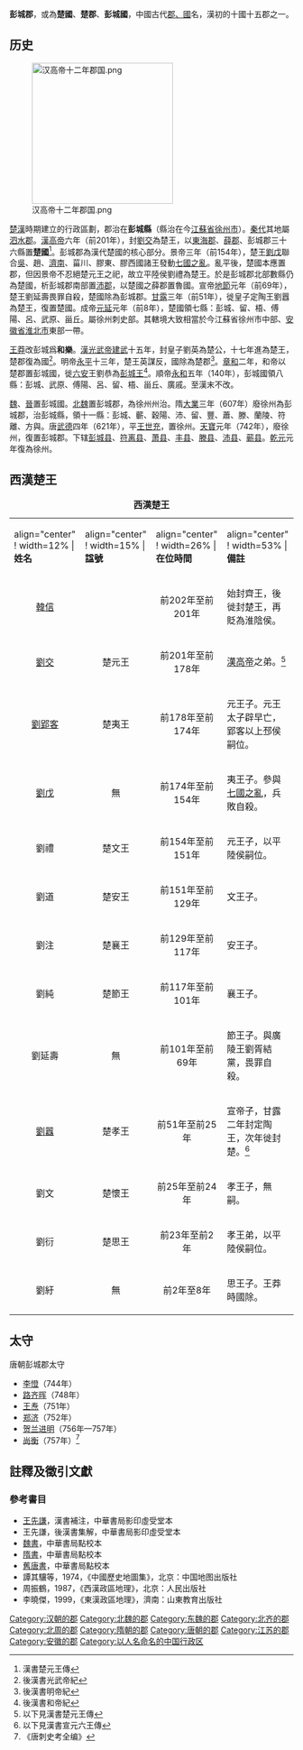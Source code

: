 '''彭城郡'''，或為'''楚國'''、'''楚郡'''、'''彭城國'''，中國古代[[郡國|郡、國]]名，漢初的十國十五郡之一。

== 历史 ==
{{see also|楚國 (漢朝)<!--|彭城國-->}}
[[File:汉高帝十二年郡国.png|250px]]

[[西楚|楚]][[西漢|漢]]時期建立的行政區劃，郡治在'''彭城縣'''（縣治在今[[江蘇省|江蘇省]][[徐州市|徐州市]]）。[[秦代|秦代]]其地屬[[泗水郡|泗水郡]]。[[漢高帝|漢高帝]]六年（前201年），封[[劉交|劉交]]為楚王，以[[東海郡|東海郡]]、[[薛郡|薛郡]]、彭城郡三十六縣置'''楚國'''<ref>漢書楚元王傳</ref>。彭城郡為漢代楚國的核心部分。景帝三年（前154年），楚王[[劉戊|劉戊]]聯合[[會稽郡|吳]]、趙、[[濟南郡|濟南]]、菑川、膠東、膠西國諸王發動[[七國之亂|七國之亂]]。亂平後，楚國本應置郡，但因景帝不忍絕楚元王之祀，故立平陸侯劉禮為楚王。於是彭城郡北部數縣仍為楚國，析彭城郡南部置[[沛郡|沛郡]]，以楚國之薛郡置魯國。宣帝[[地節|地節]]元年（前69年），楚王劉延壽畏罪自殺，楚國除為彭城郡。[[甘露_(西汉)|甘露]]三年（前51年），徙皇子定陶王劉囂為楚王，復置楚國。成帝[[元延|元延]]元年（前8年），楚國領七縣：彭城、留、梧、傅陽、呂、武原、甾丘。屬徐州刺史部。其轄境大致相當於今江蘇省徐州市中部、[[安徽省|安徽省]][[淮北市|淮北市]]東部一帶。

[[王莽|王莽]]改彭城爲'''和樂'''。[[漢光武帝|漢光武帝]][[建武_(东汉)|建武]]十五年，封皇子劉英為楚公，十七年進為楚王，楚郡復為國<ref>後漢書光武帝紀</ref>。明帝[[永平_(东汉)|永平]]十三年，楚王英謀反，國除為楚郡<ref>後漢書明帝紀</ref>。[[章和_(汉)|章和]]二年，和帝以楚郡置彭城國，徙[[六安國|六安]]王劉恭為[[彭城王|彭城王]]<ref>後漢書和帝紀</ref>。順帝[[永和_(东汉)|永和]]五年（140年），彭城國領八縣：彭城、武原、傅陽、呂、留、梧、甾丘、廣戚。至漢末不改。

[[曹魏|魏]]、[[晋朝|晉]]置彭城國。[[北魏|北魏]]置彭城郡，為徐州州治。隋[[大业_(年号)|大業]]三年（607年）廢徐州為彭城郡，治彭城縣，領十一縣：彭城、蘄、穀陽、沛、留、豐、蕭、滕、蘭陵、符離、方與。唐[[武德|武德]]四年（621年），平[[王世充|王世充]]，置徐州。[[天宝_(唐朝)|天寶]]元年（742年），廢徐州，復置彭城郡。下辖[[彭城县|彭城县]]、[[符离县|符离县]]、[[萧县|萧县]]、[[丰县|丰县]]、[[滕县|滕县]]、[[沛县|沛县]]、[[蕲县|蕲县]]。[[乾元_(唐朝)|乾元]]元年復為徐州。

==西漢楚王==
{| class="wikitable" align=center
|+ '''西漢楚王'''
|-
|align="center" ! width=12% |'''姓名'''
|align="center" ! width=15% |'''諡號'''
|align="center" ! width=26% |'''在位時間'''
|align="center" ! width=53% |'''備註'''
|-
|align="center"|[[韓信|韓信]]
|align="center"|
|align="center"|前202年至前201年
|始封齊王，後徙封楚王，再貶為淮陰侯。
|-
|align="center"|[[劉交|劉交]]
|align="center"|楚元王
|align="center"|前201年至前178年
|[[漢高帝|漢高帝]]之弟。<ref>以下見漢書楚元王傳</ref>
|-
|align="center"|[[劉郢|劉郢客]]
|align="center"|楚夷王
|align="center"|前178年至前174年
|元王子。元王太子辟早亡，郢客以上邳侯嗣位。
|-
|align="center"|[[劉戊|劉戊]]
|align="center"|無
|align="center"|前174年至前154年
|夷王子。參與[[七國之亂|七國之亂]]，兵敗自殺。
|-
|align="center"|劉禮
|align="center"|楚文王
|align="center"|前154年至前151年
|元王子，以平陸侯嗣位。
|-
|align="center"|劉道
|align="center"|楚安王
|align="center"|前151年至前129年
|文王子。
|-
|align="center"|劉注
|align="center"|楚襄王
|align="center"|前129年至前117年
|安王子。
|-
|align="center"|劉純
|align="center"|楚節王
|align="center"|前117年至前101年
|襄王子。
|-
|align="center"|劉延壽
|align="center"|無
|align="center"|前101年至前69年
|節王子。與廣陵王劉胥結黨，畏罪自殺。
|-
|align="center"|[[劉囂|劉囂]]
|align="center"|楚孝王
|align="center"|前51年至前25年
|宣帝子，甘露二年封定陶王，次年徙封楚。<ref>以下見漢書宣元六王傳</ref>
|-
|align="center"|劉文
|align="center"|楚懷王
|align="center"|前25年至前24年
|孝王子，無嗣。
|-
|align="center"|劉衍
|align="center"|楚思王
|align="center"|前23年至前2年
|孝王弟，以平陸侯嗣位。
|-
|align="center"|劉紆
|align="center"|無
|align="center"|前2年至8年
|思王子。王莽時國除。
|}

==太守==
;唐朝彭城郡太守
*[[李憕|李憕]]（744年）
*[[路齐晖|路齐晖]]（748年）
*[[王焘|王焘]]（751年）
*[[郑济|郑济]]（752年）
*[[贺兰进明|贺兰进明]]（756年—757年）
*[[尚衡|尚衡]]（757年）<ref>《唐刺史考全编》</ref>

==註釋及徵引文獻==
<references/>

===參考書目===
*[[王先謙|王先謙]]，漢書補注，中華書局影印虛受堂本
*王先謙，後漢書集解，中華書局影印虛受堂本
*[[魏書|魏書]]，中華書局點校本
*[[隋書|隋書]]，中華書局點校本
*[[舊唐書|舊唐書]]，中華書局點校本
*譚其驤等，1974，《中國歷史地圖集》，北京：中国地图出版社
*周振鶴，1987，《西漢政區地理》，北京：人民出版社
*李曉傑，1999，《東漢政區地理》，濟南：山東教育出版社

{{西汉行政区划|nocat}}
{{東漢行政區劃|nocat}}
{{三國行政區劃|nocat}}
{{西晉行政區劃|nocat}}
{{南朝行政區劃|nocat}}
{{隋朝行政區劃|nocat}}

[[Category:汉朝的郡|Category:汉朝的郡]]
[[Category:北魏的郡|Category:北魏的郡]]
[[Category:东魏的郡|Category:东魏的郡]]
[[Category:北齐的郡|Category:北齐的郡]]
[[Category:北周的郡|Category:北周的郡]]
[[Category:隋朝的郡|Category:隋朝的郡]]
[[Category:唐朝的郡|Category:唐朝的郡]]
[[Category:江苏的郡|Category:江苏的郡]]
[[Category:安徽的郡|Category:安徽的郡]]
[[Category:以人名命名的中国行政区|Category:以人名命名的中国行政区]]